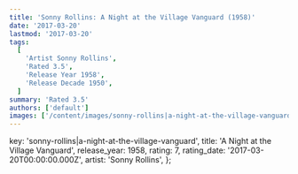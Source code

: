 ```yaml
---
title: 'Sonny Rollins: A Night at the Village Vanguard (1958)'
date: '2017-03-20'
lastmod: '2017-03-20'
tags:
  [
    'Artist Sonny Rollins',
    'Rated 3.5',
    'Release Year 1958',
    'Release Decade 1950',
  ]
summary: 'Rated 3.5'
authors: ['default']
images: ['/content/images/sonny-rollins|a-night-at-the-village-vanguard.jpg']
---
```


  key: 'sonny-rollins|a-night-at-the-village-vanguard',
  title: 'A Night at the Village Vanguard',
  release_year: 1958,
  rating: 7,
  rating_date: '2017-03-20T00:00:00.000Z',
  artist: 'Sonny Rollins',
};

<MusicRating data={data} />
